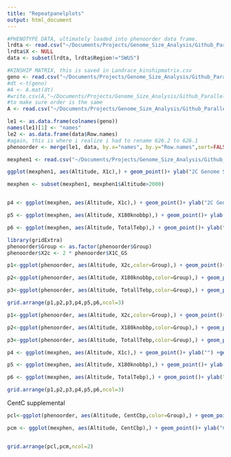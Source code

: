 ```yaml
---
title: "Repeatpanelplots"
output: html_document
---
```


```r
#PHENOTYPE DATA, ultimately loaded into phenoorder data frame.
lrdta <- read.csv("~/Documents/Projects/Genome_Size_Analysis/Github_ParallelGS/PhenotypeData/Final_Phenotypes/Landrace_data.csv")
lrdta$X <- NULL
data <- subset(lrdta, lrdta$Region!="SWUS")

#KINSHIP MATRIX, this is saved in Landrace_kinshipmatrix.csv
geno <- read.csv("~/Documents/Projects/Genome_Size_Analysis/Github_ParallelGS/SNP_data/Landrace_noSWUS_matrix.csv",header=TRUE,row.names=1)
#dt <-t(geno)
#A <- A.mat(dt)
#write.csv(A,"~/Documents/Projects/Genome_Size_Analysis/Github_ParallelGS/PhenotypeData/Final_Phenotypes/Landrace_kinshipmatrix.csv")
#to make sure order is the same
A <- read.csv("~/Documents/Projects/Genome_Size_Analysis/Github_ParallelGS/PhenotypeData/Final_Phenotypes/Landrace_kinshipmatrix.csv",row.names="X")

le1 <- as.data.frame(colnames(geno))
names(le1)[1] <- "names"
le2 <- as.data.frame(data$Row.names)
#again, this is where i realize i had to rename 626.2 to 626.1
phenoorder <- merge(le1, data, by.x="names", by.y="Row.names",sort=FALSE)
```

```r
mexphen1 <- read.csv("~/Documents/Projects/Genome_Size_Analysis/Github_ParallelGS/Mexicana/Master_mexnucleo_pruned2.csv") #phenotype data in matching order

ggplot(mexphen1, aes(Altitude, X1c),) + geom_point()+ ylab("2C Genome Size (pg)") +guides(color=FALSE) +xlab("Altitude (m)")

mexphen <- subset(mexphen1, mexphen1$Altitude>2000)


p4 <- ggplot(mexphen, aes(Altitude, X1c),) + geom_point()+ ylab("2C Genome Size (pg)") +geom_smooth(aes(group=Species),method="lm",color="black",linetype="dashed")+guides(color=FALSE) +xlab("Altitude (m)")#ggtitle("Genome Size")

p5 <- ggplot(mexphen, aes(Altitude, X180knobbp),) + geom_point()+ ylab("180bp Knob (bp)") +geom_smooth(aes(group=Species),method="lm",color="black",linetype="dashed")+guides(color=FALSE) +xlab("Altitude (m)")#ggtitle("Genome Size")

p6 <- ggplot(mexphen, aes(Altitude, TotalTebp),) + geom_point()+ ylab("Total TE content (bp)") +geom_smooth(aes(group=Species),method="lm",color="black",linetype="dashed")+guides(color=FALSE) +xlab("Altitude (m)")#ggtitle("Genome Size")

```


```r
library(gridExtra)
phenoorder$Group <- as.factor(phenoorder$Group)
phenoorder$X2c <- 2 * phenoorder$X1C_GS

p1<-ggplot(phenoorder, aes(Altitude, X2c,color=Group),) + geom_point()+ ylab("2C Genome Size (pg)") +geom_smooth(aes(group=Species),method="lm",color="black",linetype="dashed")+guides(color=FALSE) +xlab("Altitude (m)")#ggtitle("Genome Size")

p2<-ggplot(phenoorder, aes(Altitude, X180knobbp,color=Group),) + geom_point()+ ylab("180bp Knob (bp)") +geom_smooth(aes(group=Species),method="lm",color="black",linetype="dashed")+guides(color=FALSE)+xlab("Altitude (m)")#+ ggtitle("Genome Size")

p3<-ggplot(phenoorder, aes(Altitude, TotallTebp,color=Group),) + geom_point()+ ylab("Total TE content (bp)") +geom_smooth(aes(group=Species),method="lm",color="black",linetype="dashed")+guides(color=FALSE)+xlab("Altitude (m)")#+ ggtitle("Landrace Genome Size")

grid.arrange(p1,p2,p3,p4,p5,p6,ncol=3)

```

```r
p1<-ggplot(phenoorder, aes(Altitude, X2c,color=Group),) + geom_point()+ ggtitle("2C Genome Size (pg)") +geom_smooth(aes(group=Species),method="lm",color="black",linetype="dashed")+guides(color=FALSE) +xlab("Altitude (m)")+ ylab("")#ggtitle("Genome Size")

p2<-ggplot(phenoorder, aes(Altitude, X180knobbp,color=Group),) + geom_point()+ ggtitle("180bp Knob (bp)") +geom_smooth(aes(group=Species),method="lm",color="black",linetype="dashed")+guides(color=FALSE)+xlab("Altitude (m)")+ ylab("")#+ ggtitle("Genome Size")

p3<-ggplot(phenoorder, aes(Altitude, TotallTebp,color=Group),) + geom_point()+ ggtitle("Total TE content (bp)") +geom_smooth(aes(group=Species),method="lm",color="black",linetype="dashed")+guides(color=FALSE)+xlab("Altitude (m)")+ ylab("")#+ ggtitle("Landrace Genome Size")

p4 <- ggplot(mexphen, aes(Altitude, X1c),) + geom_point()+ ylab("") +geom_smooth(aes(group=Species),method="lm",color="black",linetype="dashed")+guides(color=FALSE) +xlab("Altitude (m)")#ggtitle("Genome Size")

p5 <- ggplot(mexphen, aes(Altitude, X180knobbp),) + geom_point()+ ylab("") +geom_smooth(aes(group=Species),method="lm",color="black",linetype="dashed")+guides(color=FALSE) +xlab("Altitude (m)")#ggtitle("Genome Size")

p6 <- ggplot(mexphen, aes(Altitude, TotalTebp),) + geom_point()+ ylab("") +geom_smooth(aes(group=Species),method="lm",color="black",linetype="dashed")+guides(color=FALSE) +xlab("Altitude (m)")#ggtitle("Genome Size")

grid.arrange(p1,p2,p3,p4,p5,p6,ncol=3)

```

CentC supplemental

```r
pcl<-ggplot(phenoorder, aes(Altitude, CentCbp,color=Group),) + geom_point()+ ylab("CentC (bp)") +geom_smooth(aes(group=Species),method="lm",color="black",linetype="dashed")+guides(color=FALSE)+xlab("Altitude (m)")+ggtitle("Landrace CentC content")#+ ggtitle("Landrace Genome Size")

pcm <- ggplot(mexphen, aes(Altitude, CentCbp),) + geom_point()+ ylab("CentC (bp)") +geom_smooth(aes(group=Species),method="lm",color="black",linetype="dashed")+guides(color=FALSE) +xlab("Altitude (m)")+ggtitle("Mexicana CentC content")#ggtitle("Genome Size")


grid.arrange(pcl,pcm,ncol=2)

```
